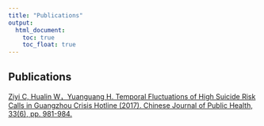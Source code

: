 ```yaml
---
title: "Publications"
output:
  html_document:
    toc: true
    toc_float: true
---
```


## Publications
[Ziyi C, Hualin W，Yuanguang H. Temporal Fluctuations of High Suicide Risk Calls in Guangzhou Crisis Hotline (2017). Chinese Journal of Public Health, 33(6), pp. 981-984.](http://www.zgggws.com/CN/Y2017/V33/I6/981)

